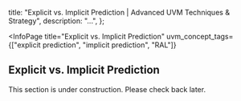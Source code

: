 
  title: "Explicit vs. Implicit Prediction | Advanced UVM Techniques & Strategy",
  description: "...",
};

<InfoPage
  title="Explicit vs. Implicit Prediction"
  uvm_concept_tags={["explicit prediction", "implicit prediction", "RAL"]}
>

  ## Explicit vs. Implicit Prediction

  This section is under construction. Please check back later.

</InfoPage>
